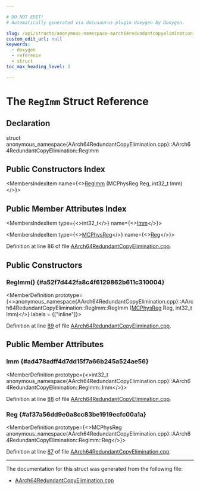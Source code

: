 ```yaml
---

# DO NOT EDIT!
# Automatically generated via docusaurus-plugin-doxygen by Doxygen.

slug: /api/structs/anonymous-namespace-aarch64redundantcopyelimination-cpp-/aarch64redundantcopyelimination/regimm
custom_edit_url: null
keywords:
  - doxygen
  - reference
  - struct
toc_max_heading_level: 3

---
```





# The `RegImm` Struct Reference

<DoxygenPage pluginConfig={pluginConfig}>



## Declaration

<CodeBlock>struct anonymous_namespace{AArch64RedundantCopyElimination.cpp}::AArch64RedundantCopyElimination::RegImm</CodeBlock>

## Public Constructors Index

<MembersIndex>

<MembersIndexItem
  name={<><a href="#a52f7d442fa8c4f6129862b611c310004">RegImm</a> (MCPhysReg Reg, int32&#95;t Imm)</>}>
</MembersIndexItem>

</MembersIndex>

## Public Member Attributes Index

<MembersIndex>

<MembersIndexItem
  type={<>int32&#95;t</>}
  name={<><a href="#ad478adff4d7dd15f7a66b245a524ae56">Imm</a></>}>
</MembersIndexItem>

<MembersIndexItem
  type={<><a href="/docs/api/namespaces/llvm/#aad72cfbb210808985a9dc19f4e5d8542">MCPhysReg</a></>}
  name={<><a href="#af37a56dd9e0a8cc83be1919ecfc00a1a">Reg</a></>}>
</MembersIndexItem>

</MembersIndex>


Definition at line 86 of file <a href="/docs/api/files/lib/lib/target/lib/target/aarch64/aarch64redundantcopyelimination-cpp">AArch64RedundantCopyElimination.cpp</a>.

<SectionDefinition>

## Public Constructors

### RegImm() {#a52f7d442fa8c4f6129862b611c310004}

<MemberDefinition
  prototype={<>anonymous&#95;namespace&#123;AArch64RedundantCopyElimination.cpp&#125;::AArch64RedundantCopyElimination::RegImm::RegImm (<a href="/docs/api/namespaces/llvm/#aad72cfbb210808985a9dc19f4e5d8542">MCPhysReg</a> Reg, int32&#95;t Imm)</>}
  labels = {["inline"]}>

Definition at line <a href="/docs/api/files/lib/lib/target/lib/target/aarch64/aarch64redundantcopyelimination-cpp/#l00089">89</a> of file <a href="/docs/api/files/lib/lib/target/lib/target/aarch64/aarch64redundantcopyelimination-cpp">AArch64RedundantCopyElimination.cpp</a>.
</MemberDefinition>

</SectionDefinition>

<SectionDefinition>

## Public Member Attributes

### Imm {#ad478adff4d7dd15f7a66b245a524ae56}

<MemberDefinition
  prototype={<>int32&#95;t anonymous&#95;namespace&#123;AArch64RedundantCopyElimination.cpp&#125;::AArch64RedundantCopyElimination::RegImm::Imm</>}>

Definition at line <a href="/docs/api/files/lib/lib/target/lib/target/aarch64/aarch64redundantcopyelimination-cpp/#l00088">88</a> of file <a href="/docs/api/files/lib/lib/target/lib/target/aarch64/aarch64redundantcopyelimination-cpp">AArch64RedundantCopyElimination.cpp</a>.
</MemberDefinition>

### Reg {#af37a56dd9e0a8cc83be1919ecfc00a1a}

<MemberDefinition
  prototype={<>MCPhysReg anonymous&#95;namespace&#123;AArch64RedundantCopyElimination.cpp&#125;::AArch64RedundantCopyElimination::RegImm::Reg</>}>

Definition at line <a href="/docs/api/files/lib/lib/target/lib/target/aarch64/aarch64redundantcopyelimination-cpp/#l00087">87</a> of file <a href="/docs/api/files/lib/lib/target/lib/target/aarch64/aarch64redundantcopyelimination-cpp">AArch64RedundantCopyElimination.cpp</a>.
</MemberDefinition>

</SectionDefinition>

<hr/>

The documentation for this struct was generated from the following file:

<ul>
<li><a href="/docs/api/files/lib/lib/target/lib/target/aarch64/aarch64redundantcopyelimination-cpp">AArch64RedundantCopyElimination.cpp</a></li>
</ul>

</DoxygenPage>
